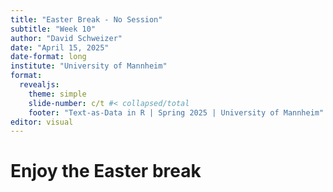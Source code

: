 ```yaml
---
title: "Easter Break - No Session"
subtitle: "Week 10"
author: "David Schweizer"
date: "April 15, 2025"
date-format: long
institute: "University of Mannheim"
format: 
  revealjs:
    theme: simple
    slide-number: c/t #< collapsed/total
    footer: "Text-as-Data in R | Spring 2025 | University of Mannheim"
editor: visual
---
```


# Enjoy the Easter break
